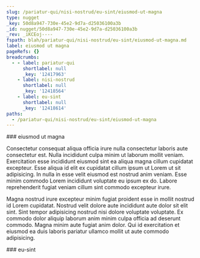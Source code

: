 ```yaml
---
slug: /pariatur-qui/nisi-nostrud/eu-sint/eiusmod-ut-magna
type: nugget
_key: 50d8a947-730e-45e2-9d7a-d25036100a3b
_id: nugget/50d8a947-730e-45e2-9d7a-d25036100a3b
_rev: _iKCEoj----
fspath: blah/pariatur-qui/nisi-nostrud/eu-sint/eiusmod-ut-magna.md
label: eiusmod ut magna
pageRefs: {}
breadcrumbs:
  - - label: pariatur-qui
      shortlabel: null
      _key: '12417963'
    - label: nisi-nostrud
      shortlabel: null
      _key: '12418564'
    - label: eu-sint
      shortlabel: null
      _key: '12418614'
paths:
  - /pariatur-qui/nisi-nostrud/eu-sint/eiusmod-ut-magna
---
```


<NuggetArea>
<Nugget slug="/pariatur-qui/nisi-nostrud/eu-sint/eiusmod-ut-magna" type="nugget" _key="50d8a947-730e-45e2-9d7a-d25036100a3b" _id="nugget/50d8a947-730e-45e2-9d7a-d25036100a3b" _rev="_iKCEoj----" fspath="blah/pariatur-qui/nisi-nostrud/eu-sint/eiusmod-ut-magna.md" label="eiusmod ut magna" paths="/pariatur-qui/nisi-nostrud/eu-sint/eiusmod-ut-magna">
<NuggetBody>
### eiusmod ut magna

Consectetur consequat aliqua officia irure nulla consectetur laboris aute consectetur est. Nulla incididunt culpa minim ut laborum mollit veniam. Exercitation esse incididunt eiusmod sint ea aliqua magna cillum cupidatat excepteur. Esse aliqua id elit ex cupidatat cillum ipsum ut Lorem ut sit adipisicing. In nulla in esse velit eiusmod est nostrud anim veniam. Esse minim commodo Lorem incididunt voluptate eu ipsum ex do. Labore reprehenderit fugiat veniam cillum sint commodo excepteur irure.

Magna nostrud irure excepteur minim fugiat proident esse in mollit nostrud id Lorem cupidatat. Nostrud velit dolore aute incididunt aute dolor sit elit sint. Sint tempor adipisicing nostrud nisi dolore voluptate voluptate. Ex commodo dolor aliquip laborum anim minim culpa officia ad deserunt commodo. Magna minim aute fugiat anim dolor. Qui id exercitation et eiusmod ea duis laboris pariatur ullamco mollit ut aute commodo adipisicing.

</NuggetBody>
<Breadcrumbs>
<Crumbs>
<Crumb _key="12417963" label="pariatur-qui" /><Crumb _key="12418564" label="nisi-nostrud" /><Crumb _key="12418614" label="eu-sint" />
</Crumbs>
</Breadcrumbs>
</Nugget>

<NuggetsInbound>
</NuggetsInbound>
<NuggetsOutbound>
</NuggetsOutbound>
</NuggetArea>
<PassagesInbound>
<Passage direction="inbound" type="passage" _key="12418614" _id="passage/12418614" _rev="_iKCEoi6---" label="eu-sint" passage="eu-sint" fspath="blah/pariatur-qui/nisi-nostrud/eu-sint" paths="/pariatur-qui/nisi-nostrud/eu-sint" slug="/pariatur-qui/nisi-nostrud/eu-sint">
<NuggetBody>
### eu-sint

</NuggetBody>
<Breadcrumbs>
<Crumbs>
<Crumb _key="12417963" label="pariatur-qui" /><Crumb _key="12418564" label="nisi-nostrud" />
</Crumbs>
</Breadcrumbs>
</Passage>

</PassagesInbound>
<PassagesOutbound>
</PassagesOutbound>